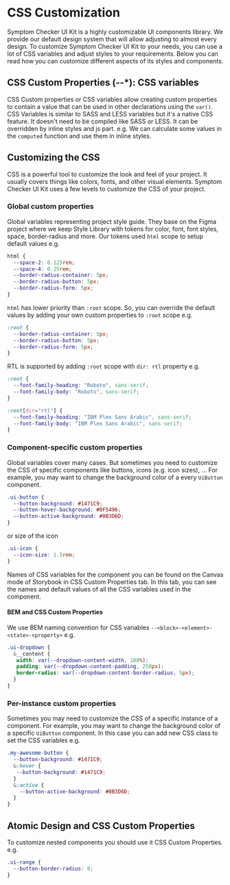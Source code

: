 
<Meta title="Getting Started/Development Guide/CSS Customization"/>

# CSS Customization

Symptom Checker UI Kit is a highly customizable UI components library. We provide our default design system that will allow adjusting to almost every design.
To customize Symptom Checker UI Kit to your needs, you can use a lot of CSS variables and adjust styles to your requirements.
Below you can read how you can customize different aspects of its styles and components.

<PageOutline/>

## CSS Custom Properties (--*): CSS variables
CSS Custom properties or CSS variables allow creating custom properties to contain a value that can be used in other declarations using the `var()`.
CSS Variables is similar to SASS and LESS variables but it's a native CSS feature. It doesn't need to be compiled like SASS or LESS.
It can be overridden by inline styles and js part. e.g. We can calculate some values in the `computed` function and use them in inline styles.

##  Customizing the CSS
CSS is a powerful tool to customize the look and feel of your project. It usually covers things like colors, fonts, and other visual elements.
Symptom Checker UI Kit uses a few levels to customize the CSS of your project.

### Global custom properties
Global variables representing project style guide. They base on the Figma project where we keep Style Library with tokens for color, font, font styles, space, border-radius and more.
Our tokens used `html` scope to setup default values e.g.

```css
html {
  --space-2: 0.125rem;
  --space-4: 0.25rem;
  --border-radius-container: 5px;
  --border-radius-button: 5px;
  --border-radius-form: 5px;
}
```

`html` has lower priority than `:root` scope. So, you can override the default values by adding your own custom properties to `:root` scope e.g.

```css
:root {
  --border-radius-container: 5px;
  --border-radius-button: 5px;
  --border-radius-form: 5px;
}
```

RTL is supported by adding `:root` scope with `dir: rtl` property e.g.

```css
:root {
  --font-family-heading: "Roboto", sans-serif;
  --font-family-body: "Roboto", sans-serif;
}

:root[dir="rtl"] {
  --font-family-heading: "IBM Plex Sans Arabic", sans-serif;
  --font-family-body: "IBM Plex Sans Arabic", sans-serif;
}
```

### Component-specific custom properties
Global variables cover many cases. But sometimes you need to customize the CSS of specific components like buttons, icons (e.g. icon sizes), ...
For example, you may want to change the background color of a every `UiButton` component.

```css
.ui-button {
  --button-background: #1471C9;
  --button-hover-background: #0F5496;
  --button-active-background: #0B3D6D;
}
```

or size of the icon

```css
.ui-icon {
  --icon-size: 1.5rem;
}
```

Names of CSS variables for the component you can be found on the Canvas mode of Storybook in CSS Custom Properties tab.
In this tab, you can see the names and default values of all the CSS variables used in the component.

#### BEM and CSS Custom Properties
We use BEM naming convention for CSS variables `--<block>-<element>-<state>-<property>` e.g.

```css
.ui-dropdown {
  &__content {
   width: var(--dropdown-content-width, 100%);
   padding: var(--dropdown-content-padding, 250px);
   border-radius: var(--dropdown-content-border-radius, 5px);
  }
}
```

### Per-instance custom properties
Sometimes you may need to customize the CSS of a specific instance of a component.
For example, you may want to change the background color of a specific `UiButton` component.
In this case you can add new CSS class to set the CSS variables e.g.

```css
.my-awesome-button {
  --button-background: #1471C9;
  &:hover {
   --button-background: #1471C9;
  }
  &:active {
    --button-active-background: #0B3D6D;
  }
}
```

## Atomic Design and CSS Custom Properties
To customize nested components you should use it CSS Custom Properties. e.g.

```css
.ui-range {
  --button-border-radius: 0;
}
```
